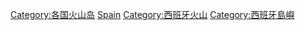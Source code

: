 [[Category:各国火山岛|Category:各国火山岛]]
[[Category:欧洲火山岛|Spain]]
[[Category:西班牙火山|Category:西班牙火山]]
[[Category:西班牙島嶼|Category:西班牙島嶼]]